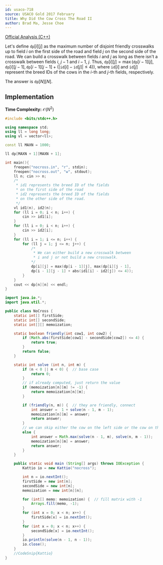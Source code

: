 ```yaml
---
id: usaco-718
source: USACO Gold 2017 February
title: Why Did the Cow Cross The Road II
author: Brad Ma, Jesse Choe
---
```

 
[Official Analysis (C++)](http://www.usaco.org/current/data/sol_nocross_gold_feb17.html)

Let's define $\texttt{dp}[i][j]$ as the maximum number of disjoint friendly crosswalks up to field $i$ on the first side of the road and field $j$ on the second side of the road. We can build a crosswalk between fields $i$ and $j$ as long as there isn't a crosswalk between fields $i$, $j - 1$ and $i - 1$, $j$. Thus, $\texttt{dp}[i][j] = \max(\texttt{dp}[i - 1][j], \texttt{dp}[i][j - 1], \texttt{dp}[i - 1][j - 1] + (|\texttt{id}[i] - \texttt{id}[j]| \leq 4))$, where $\texttt{id}[i]$ and $\texttt{id}[j]$ represent the breed IDs of the cows in the $i$-th and $j$-th fields, respectively.

The answer is $\texttt{dp}[N][N]$.

## Implementation

**Time Complexity:** $\mathcal{O}(N ^ 2)$

<LanguageSection>
<CPPSection>

```cpp
#include <bits/stdc++.h>

using namespace std;
using ll = long long;
using vl = vector<ll>;

const ll MAXN = 1000;

ll dp[MAXN + 1][MAXN + 1];

int main(){
	freopen("nocross.in", "r", stdin);
	freopen("nocross.out", "w", stdout);
	ll n; cin >> n;
	/*
	 * id1 represents the breed ID of the fields 
	 * on the first side of the road
	 * id2 represents the breed ID of the fields
	 * on the other side of the road.
	 */
	vl id1(n), id2(n);
	for (ll i = 0; i < n; i++) {
		cin >> id1[i];
	}
	for (ll i = 0; i < n; i++) {
		cin >> id2[i];
	}
	for (ll i = 1; i <= n; i++) {
		for (ll j = 1; j <= n; j++) {
			/*
			 * We can either build a new crosswalk between 
			 * i and j or not build a new crosswalk.
			*/
			dp[i][j] = max(dp[i - 1][j], max(dp[i][j - 1], 
			dp[i - 1][j - 1] + abs(id1[i] - id2[j]) <= 4));
		}
	}
	cout << dp[n][n] << endl;
}
```
</CPPSection>
<JavaSection>
  
```java
import java.io.*;
import java.util.*;

public class NoCross {
	static int[] firstSide;
	static int[] secondSide;
	static int[][] memoization;

	static boolean friendly(int cow1, int cow2) {
		if (Math.abs(firstSide[cow1] - secondSide[cow2]) <= 4) {
			return true;
		}
		return false;
	}

	static int solve (int n, int m) {
		if (n < 0 || m < 0) {  // base case
			return 0;
		}
		// if already computed, just return the value
		if (memoization[n][m] != -1) {  
			return memoization[n][m];
		}

		if (friendly(n, m)) {  // they are friendly, connect
			int answer =  1 + solve(n - 1, m - 1);
			memoization[n][m] = answer;
			return answer;
		}
		// we can skip either the cow on the left side or the cow on the right
		else {  
			int answer = Math.max(solve(n - 1, m), solve(n, m - 1));
			memoization[n][m] = answer;
			return answer;
		}
	}

	public static void main (String[] args) throws IOException {
		Kattio io = new Kattio("nocross");

		int n = io.nextInt();
		firstSide = new int[n];
		secondSide = new int[n];
		memoization = new int[n][n];

		for (int[] memo: memoization) {  // fill matrix with -1
			Arrays.fill(memo, -1);
		}
		for (int x = 0; x < n; x++) {
			firstSide[x] = io.nextInt();
		}
		for (int x = 0; x < n; x++) {
			secondSide[x] = io.nextInt();
		}
		io.println(solve(n - 1, n - 1));
		io.close();
	}
	//CodeSnip{Kattio}
}
```                      
</JavaSection>
</LanguageSection>
